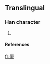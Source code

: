 ==Translingual==

===Han character===
{{Han char|rn=9|rad=人|as=13|sn=15|four=|canj=人尸水廿 (OSET)}}

# {{defn|Han}}

====References====
{{Han ref|kx=0119.231|dkj=|dj=|hdz=10224.031|uh=3498|ud=13464|bh=|bd=}}



[[fr:㒘]]